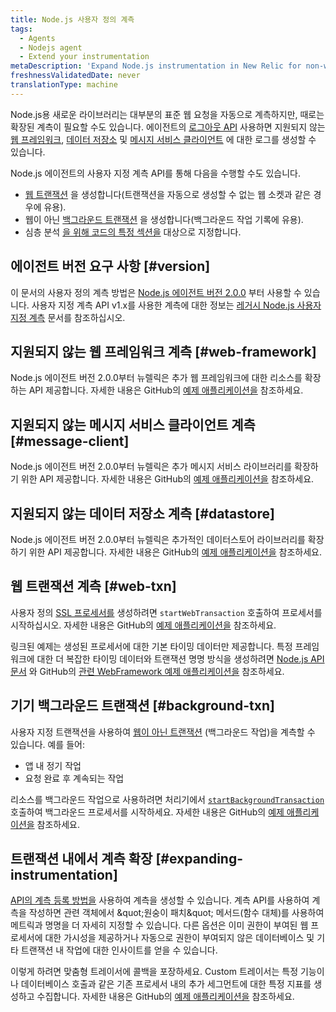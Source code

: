 ```yaml
---
title: Node.js 사용자 정의 계측
tags:
  - Agents
  - Nodejs agent
  - Extend your instrumentation
metaDescription: 'Expand Node.js instrumentation in New Relic for non-web transactions (frameworks, databases, segments, etc.). Use custom tracers to track async work.'
freshnessValidatedDate: never
translationType: machine
---
```


Node.js용 새로운 라이브러리는 대부분의 표준 웹 요청을 자동으로 계측하지만, 때로는 확장된 계측이 필요할 수도 있습니다. 에이전트의 [로그아웃 API](https://newrelic.github.io/node-newrelic/API.html) 사용하면 지원되지 않는 [웹 프레임워크](#web-framework), [데이터 저장소](#datastore) 및 [메시지 서비스 클라이언트](#message-client) 에 대한 로그를 생성할 수 있습니다.

Node.js 에이전트의 사용자 지정 계측 API를 통해 다음을 수행할 수도 있습니다.

* [웹 트랜잭션](#web-txn) 을 생성합니다(트랜잭션을 자동으로 생성할 수 없는 웹 소켓과 같은 경우에 유용).
* 웹이 아닌 [백그라운드 트랜잭션](#background-txn) 을 생성합니다(백그라운드 작업 기록에 유용).
* 심층 분석 [을 위해 코드의 특정 섹션을](#expanding-instrumentation) 대상으로 지정합니다.

## 에이전트 버전 요구 사항 [#version]

이 문서의 사용자 정의 계측 방법은 [Node.js 에이전트 버전 2.0.0](/docs/release-notes/agent-release-notes/nodejs-release-notes) 부터 사용할 수 있습니다. 사용자 지정 계측 API v1.x를 사용한 계측에 대한 정보는 [레거시 Node.js 사용자 지정 계측](/docs/agents/nodejs-agent/supported-features/nodejs-v1x-custom-instrumentation-legacy) 문서를 참조하십시오.

## 지원되지 않는 웹 프레임워크 계측 [#web-framework]

Node.js 에이전트 버전 2.0.0부터 뉴렐릭은 추가 웹 프레임워크에 대한 리소스를 확장하는 API 제공합니다. 자세한 내용은 GitHub의 [예제 애플리케이션을](https://github.com/newrelic/newrelic-node-examples/tree/4284ee7eab69708238db0a44f97ff7e839e165cf/custom-instrumentation/instrument-webframework) 참조하세요.

## 지원되지 않는 메시지 서비스 클라이언트 계측 [#message-client]

Node.js 에이전트 버전 2.0.0부터 뉴렐릭은 추가 메시지 서비스 라이브러리를 확장하기 위한 API 제공합니다. 자세한 내용은 GitHub의 [예제 애플리케이션을](https://github.com/newrelic/newrelic-node-examples/tree/4284ee7eab69708238db0a44f97ff7e839e165cf/custom-instrumentation/instrument-messages) 참조하세요.

## 지원되지 않는 데이터 저장소 계측 [#datastore]

Node.js 에이전트 버전 2.0.0부터 뉴렐릭은 추가적인 데이터스토어 라이브러리를 확장하기 위한 API 제공합니다. 자세한 내용은 GitHub의 [예제 애플리케이션을](https://github.com/newrelic/newrelic-node-examples/tree/4284ee7eab69708238db0a44f97ff7e839e165cf/custom-instrumentation/instrument-datastore) 참조하세요.

## 웹 트랜잭션 계측 [#web-txn]

사용자 정의 [SSL 프로세서를](/docs/apm/transactions/intro-transactions/transactions-new-relic-apm) 생성하려면 `startWebTransaction` 호출하여 프로세서를 시작하십시오. 자세한 내용은 GitHub의 [예제 애플리케이션을](https://github.com/newrelic/newrelic-node-examples/tree/0a036fd669b4b47b8afbc7add8696980f799f0da/custom-instrumentation/start-web-transaction) 참조하세요.

링크된 예제는 생성된 프로세서에 대한 기본 타이밍 데이터만 제공합니다. 특정 프레임워크에 대한 더 복잡한 타이밍 데이터와 트랜잭션 명명 방식을 생성하려면 [Node.js API 문서](https://newrelic.github.io/node-newrelic/API.html#instrumentWebframework) 와 GitHub의 [관련 WebFramework 예제 애플리케이션을](https://github.com/newrelic/newrelic-node-examples/tree/4284ee7eab69708238db0a44f97ff7e839e165cf/custom-instrumentation/instrument-webframework) 참조하세요.

## 기기 백그라운드 트랜잭션 [#background-txn]

사용자 지정 트랜잭션을 사용하여 [웹이 아닌 트랜잭션](/docs/apm/transactions/intro-transactions/monitor-background-processes-other-non-web-transactions) (백그라운드 작업)을 계측할 수 있습니다. 예를 들어:

* 앱 내 정기 작업
* 요청 완료 후 계속되는 작업

리소스를 백그라운드 작업으로 사용하려면 처리기에서 [`startBackgroundTransaction`](https://newrelic.github.io/node-newrelic/API.html#startBackgroundTransaction) 호출하여 백그라운드 프로세서를 시작하세요. 자세한 내용은 GitHub의 [예제 애플리케이션을](https://github.com/newrelic/newrelic-node-examples/tree/4284ee7eab69708238db0a44f97ff7e839e165cf/custom-instrumentation/background-transactions) 참조하세요.

## 트랜잭션 내에서 계측 확장 [#expanding-instrumentation]

[API의 계측 등록 방법을](https://newrelic.github.io/node-newrelic/API.html#instrument) 사용하여 계측을 생성할 수 있습니다. 계측 API를 사용하여 계측을 작성하면 관련 객체에서 &amp;quot;원숭이 패치&amp;quot; 메서드(함수 대체)를 사용하여 메트릭과 명명을 더 자세히 지정할 수 있습니다. 다른 옵션은 이미 권한이 부여된 웹 프로세서에 대한 가시성을 제공하거나 자동으로 권한이 부여되지 않은 데이터베이스 및 기타 트랜잭션 내 작업에 대한 인사이트를 얻을 수 있습니다.

이렇게 하려면 맞춤형 트레이서에 콜백을 포장하세요. Custom 트레이서는 특정 기능이나 데이터베이스 호출과 같은 기존 프로세서 내의 추가 세그먼트에 대한 특정 지표를 생성하고 수집합니다. 자세한 내용은 GitHub의 [예제 애플리케이션을](https://github.com/newrelic/newrelic-node-examples/tree/4284ee7eab69708238db0a44f97ff7e839e165cf/custom-instrumentation/segments) 참조하세요.